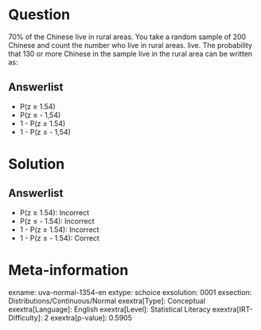 Question
========

70% of the Chinese live in rural areas. You take a random sample of 200 Chinese and count the number who live in rural areas. live. The probability that 130 or more Chinese in the sample live in the rural area can be written as:

Answerlist
----------

* P(z ≥ 1.54)
* P(z ≤ - 1,54)
* 1 - P(z ≥ 1.54)
* 1 - P(z ≤ - 1,54)

Solution
========

Answerlist
----------

* P(z ≥ 1.54): Incorrect
* P(z ≤ - 1.54): Incorrect
* 1 - P(z ≥ 1.54): Incorrect
* 1 - P(z ≤ - 1.54): Correct

Meta-information
================
exname: uva-normal-1354-en
extype: schoice
exsolution: 0001
exsection: Distributions/Continuous/Normal
exextra[Type]: Conceptual
exextra[Language]: English
exextra[Level]: Statistical Literacy
exextra[IRT-Difficulty]: 2
exextra[p-value]: 0.5905
